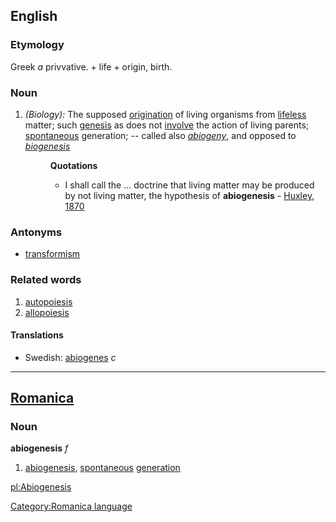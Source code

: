 ==English==
===Etymology===
Greek ''a'' privvative. +  life +  origin, birth.
===Noun===
#''(Biology):'' The supposed [[origination]] of living organisms from [[lifeless]] matter; such [[genesis]] as does not [[involve]] the action of living parents; [[spontaneous]] generation; -- called also ''[[abiogeny]]'', and opposed to ''[[biogenesis]]''
#:'''Quotations'''
#:*I shall call the ... doctrine that living matter may be produced by not living matter, the hypothesis of '''abiogenesis''' - [[Huxley, 1870]]
===Antonyms===
*[[transformism]]
===Related words===
#[[autopoiesis]]
#[[allopoiesis]]
====Translations====
*Swedish: [[abiogenes]] ''c''
----

==[[Romanica]]==
[[Category:Romanica language]]
===Noun===
<b>abiogenesis</b> ''f''
#[[abiogenesis]], [[spontaneous]] [[generation]]

[[pl:Abiogenesis]]